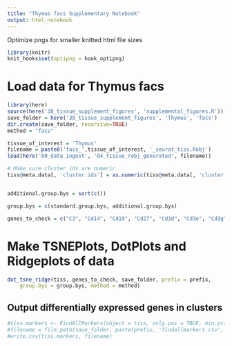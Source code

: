 ```yaml
---
title: "Thymus facs Supplementary Notebook"
output: html_notebook
---
```




Optimize pngs for smaller knitted html file sizes
```r
library(knitr)
knit_hooks$set(optipng = hook_optipng)
```

# Load data for Thymus facs


```r
library(here)
source(here('30_tissue_supplement_figures', 'supplemental_figures.R'))
save_folder = here('30_tissue_supplement_figures', 'Thymus', 'facs')
dir.create(save_folder, recursive=TRUE)
method = "facs"

tissue_of_interest = 'Thymus'
filename = paste0('facs_',tissue_of_interest, '_seurat_tiss.Robj')
load(here('00_data_ingest', '04_tissue_robj_generated', filename))

# Make sure cluster ids are numeric
tiss@meta.data[, 'cluster.ids'] = as.numeric(tiss@meta.data[, 'cluster.ids'])


additional.group.bys = sort(c())

group.bys = c(standard.group.bys, additional.group.bys)

genes_to_check = c("C3", "Cd14", "Cd19", "Cd27", "Cd3d", "Cd3e", "Cd3g", "Cd4", "Cd44", "Cd69", "Cd86", "Cd8a", "Cd8b1", "Dntt", "Epcam", "Ets1", "H2-Aa", "H2-Ab1", "Igfbp7", "Il2ra", "Il2rb", "Itgax", "Krt5", "Krt8", "Mki67", "Pdgfrb", "Ptcra", "Ptprc", "Rag1", "Rag2", "Runx3", "Top2a", "Vim", "Zbtb7b")
```

# Make TSNEPlots, DotPlots and Ridgeplots of data

```r
dot_tsne_ridge(tiss, genes_to_check, save_folder, prefix = prefix,
    group.bys = group.bys, method = method)
```

## Output differentially expressed genes in clusters

```r
#tiss.markers <- FindAllMarkers(object = tiss, only.pos = TRUE, min.pct = 0.25, thresh.use = 0.25)
#filename = file.path(save_folder, paste(prefix, 'findallmarkers.csv', sep='_'))
#write.csv(tiss.markers, filename)
```
